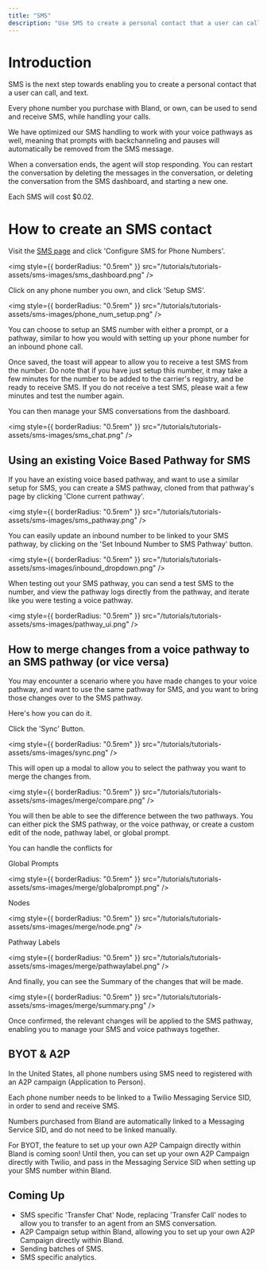 ```yaml
---
title: "SMS"
description: "Use SMS to create a personal contact that a user can call, and text."
---
```


# Introduction

SMS is the next step towards enabling you to create a personal contact that a user can call, and text.

Every phone number you purchase with Bland, or own, can be used to send and receive SMS, while handling your calls.

We have optimized our SMS handling to work with your voice pathways as well, meaning that prompts with backchanneling and pauses will automatically be removed from the SMS message.

When a conversation ends, the agent will stop responding. You can restart the conversation by deleting the messages in the conversation, or deleting the conversation from the SMS dashboard, and starting a new one.

Each SMS will cost $0.02.

# How to create an SMS contact


Visit the [SMS page](https://app.bland.ai/dashboard/sms) and click 'Configure SMS for Phone Numbers'.

<img style={{ borderRadius: "0.5rem" }} src="/tutorials/tutorials-assets/sms-images/sms_dashboard.png" />


Click on any phone number you own, and click 'Setup SMS'.

<img style={{ borderRadius: "0.5rem" }} src="/tutorials/tutorials-assets/sms-images/phone_num_setup.png" />

You can choose to setup an SMS number with either a prompt, or a pathway, similar to how you would with setting up your phone number for an inbound phone call.


Once saved, the toast will appear to allow you to receive a test SMS from the number. Do note that if you have just setup this number, it may take a few minutes for the number to be added to the carrier's registry, and be ready to receive SMS. If you do not receive a test SMS, please wait a few minutes and test the number again.


You can then manage your SMS conversations from the dashboard.

<img style={{ borderRadius: "0.5rem" }} src="/tutorials/tutorials-assets/sms-images/sms_chat.png" />


## Using an existing Voice Based Pathway for SMS


If you have an existing voice based pathway, and want to use a similar setup for SMS, you can create a SMS pathway, cloned from that pathway's page by clicking 'Clone current pathway'.

<img style={{ borderRadius: "0.5rem" }} src="/tutorials/tutorials-assets/sms-images/sms_pathway.png" />


You can easily update an inbound number to be linked to your SMS pathway, by clicking on the 'Set Inbound Number to SMS Pathway' button.

<img style={{ borderRadius: "0.5rem" }} src="/tutorials/tutorials-assets/sms-images/inbound_dropdown.png" />



When testing out your SMS pathway, you can send a test SMS to the number, and view the pathway logs directly from the pathway, and iterate like you were testing a voice pathway.

<img style={{ borderRadius: "0.5rem" }} src="/tutorials/tutorials-assets/sms-images/pathway_ui.png" />




## How to merge changes from a voice pathway to an SMS pathway (or vice versa)

You may encounter a scenario where you have made changes to your voice pathway, and want to use the same pathway for SMS, and you want to bring those changes over to the SMS pathway.

Here's how you can do it.

Click the 'Sync' Button.

<img style={{ borderRadius: "0.5rem" }} src="/tutorials/tutorials-assets/sms-images/sync.png" />


This will open up a modal to allow you to select the pathway you want to merge the changes from.

<img style={{ borderRadius: "0.5rem" }} src="/tutorials/tutorials-assets/sms-images/merge/compare.png" />

You will then be able to see the difference between the two pathways. You can either pick the SMS pathway, or the voice pathway, or create a custom edit of the node, pathway label, or global prompt.




You can handle the conflicts for 

Global Prompts

<img style={{ borderRadius: "0.5rem" }} src="/tutorials/tutorials-assets/sms-images/merge/globalprompt.png" />


Nodes

<img style={{ borderRadius: "0.5rem" }} src="/tutorials/tutorials-assets/sms-images/merge/node.png" />


Pathway Labels


<img style={{ borderRadius: "0.5rem" }} src="/tutorials/tutorials-assets/sms-images/merge/pathwaylabel.png" />


And finally, you can see the Summary of the changes that will be made.


<img style={{ borderRadius: "0.5rem" }} src="/tutorials/tutorials-assets/sms-images/merge/summary.png" />

Once confirmed, the relevant changes will be applied to the SMS pathway, enabling you to manage your SMS and voice pathways together.



## BYOT & A2P

In the United States, all phone numbers using SMS need to registered with an A2P campaign (Application to Person).

Each phone number needs to be linked to a Twilio Messaging Service SID, in order to send and receive SMS.

Numbers purchased from Bland are automatically linked to a Messaging Service SID, and do not need to be linked manually.

For BYOT, the feature to set up your own A2P Campaign directly within Bland is coming soon! Until then, you can set up your own A2P Campaign directly with Twilio, and pass in the Messaging Service SID when setting up your SMS number within Bland.



## Coming Up

- SMS specific 'Transfer Chat' Node, replacing 'Transfer Call' nodes to allow you to transfer to an agent from an SMS conversation.
- A2P Campaign setup within Bland, allowing you to set up your own A2P Campaign directly within Bland.
- Sending batches of SMS.
- SMS specific analytics.


































